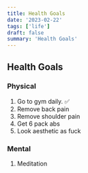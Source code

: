 ```yaml
---
title: Health Goals
date: '2023-02-22'
tags: ['life']
draft: false
summary: 'Health Goals'
---
```


## Health Goals

### Physical

1. Go to gym daily. ✅
2. Remove back pain
3. Remove shoulder pain
4. Get 6 pack abs
5. Look aesthetic as fuck

### Mental

1. Meditation
